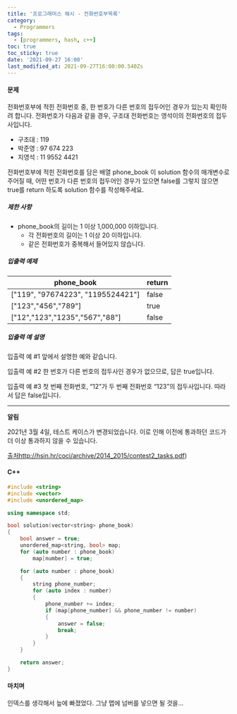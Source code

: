 ```yaml
---
title: '프로그래머스 해시 - 전화번호부목록'
category:
  - Programmers
tags:
  - [programmers, hash, c++]
toc: true
toc_sticky: true
date: '2021-09-27 16:00'
last_modified_at: 2021-09-27T16:00:00.540Zs
---
```


#### 문제

전화번호부에 적힌 전화번호 중, 한 번호가 다른 번호의 접두어인 경우가 있는지 확인하려 합니다.
전화번호가 다음과 같을 경우, 구조대 전화번호는 영석이의 전화번호의 접두사입니다.

- 구조대 : 119
- 박준영 : 97 674 223
- 지영석 : 11 9552 4421

전화번호부에 적힌 전화번호를 담은 배열 phone_book 이 solution 함수의 매개변수로 주어질 때, 어떤 번호가 다른 번호의 접두어인 경우가 있으면 false를 그렇지 않으면 true를 return 하도록 solution 함수를 작성해주세요.

##### 제한 사항

- phone_book의 길이는 1 이상 1,000,000 이하입니다.
  - 각 전화번호의 길이는 1 이상 20 이하입니다.
  - 같은 전화번호가 중복해서 들어있지 않습니다.

##### 입출력 예제

| phone_book                        | return |
| --------------------------------- | ------ |
| ["119", "97674223", "1195524421"] | false  |
| ["123","456","789"]               | true   |
| ["12","123","1235","567","88"]    | false  |

##### 입출력 예 설명

입출력 예 #1
앞에서 설명한 예와 같습니다.

입출력 예 #2
한 번호가 다른 번호의 접두사인 경우가 없으므로, 답은 true입니다.

입출력 예 #3
첫 번째 전화번호, “12”가 두 번째 전화번호 “123”의 접두사입니다. 따라서 답은 false입니다.

---

**알림**

2021년 3월 4일, 테스트 케이스가 변경되었습니다. 이로 인해 이전에 통과하던 코드가 더 이상 통과하지 않을 수 있습니다.

[출처](https://ncpc.idi.ntnu.no/ncpc2007/ncpc2007problems.pdf)http://hsin.hr/coci/archive/2014_2015/contest2_tasks.pdf)

#### C++

```c++
#include <string>
#include <vector>
#include <unordered_map>

using namespace std;

bool solution(vector<string> phone_book)
{
    bool answer = true;
    unordered_map<string, bool> map;
    for (auto number : phone_book)
        map[number] = true;

    for (auto number : phone_book)
    {
        string phone_number;
        for (auto index : number)
        {
            phone_number += index;
            if (map[phone_number] && phone_number != number)
            {
                answer = false;
                break;
            }
        }
    }

    return answer;
}
```

#### 마치며

인덱스를 생각해서 늪에 빠졌었다. 그냥 맵에 넘버를 넣으면 될 것을...
